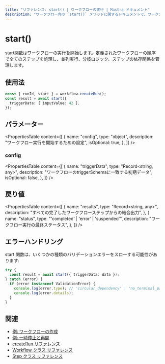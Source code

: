 ```yaml
---
title: "リファレンス: start() | ワークフローの実行 | Mastra ドキュメント"
description: "ワークフロー内の `start()` メソッドに関するドキュメントで、ワークフロー実行の開始を行います。"
---
```


# start()

start関数はワークフローの実行を開始します。定義されたワークフローの順序で全てのステップを処理し、並列実行、分岐ロジック、ステップの依存関係を管理します。

## 使用法

```typescript copy showLineNumbers
const { runId, start } = workflow.createRun();
const result = await start({
  triggerData: { inputValue: 42 },
});
```

## パラメーター

<PropertiesTable
  content={[
    {
      name: "config",
      type: "object",
      description: "ワークフロー実行を開始するための設定",
      isOptional: true,
    },
  ]}
/>

### config

<PropertiesTable
  content={[
    {
      name: "triggerData",
      type: "Record<string, any>",
      description: "ワークフローのtriggerSchemaに一致する初期データ",
      isOptional: false,
    },
  ]}
/>

## 戻り値

<PropertiesTable
  content={[
    {
      name: "results",
      type: "Record<string, any>",
      description: "すべての完了したワークフローステップからの結合出力",
    },
    {
      name: "status",
      type: "'completed' | 'error' | 'suspended'",
      description: "ワークフロー実行の最終ステータス",
    },
  ]}
/>

## エラーハンドリング

start 関数は、いくつかの種類のバリデーションエラーをスローする可能性があります:

```typescript copy showLineNumbers
try {
  const result = await start({ triggerData: data });
} catch (error) {
  if (error instanceof ValidationError) {
    console.log(error.type); // 'circular_dependency' | 'no_terminal_path' | 'unreachable_step'
    console.log(error.details);
  }
}
```

## 関連

- [例: ワークフローの作成](../../../examples/workflows/creating-a-workflow.mdx)
- [例: 一時停止と再開](../../../examples/workflows/suspend-and-resume.mdx)
- [createRun リファレンス](./createRun.mdx)
- [Workflow クラス リファレンス](./workflow.mdx)
- [Step クラス リファレンス](./step-class.mdx)

```

```
